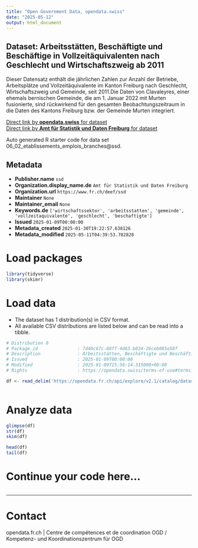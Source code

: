 ```yaml
---
title: "Open Government Data, opendata.swiss"
date: "2025-05-12"
output: html_document
---
```


## Dataset: Arbeitsstätten, Beschäftigte und Beschäftige in Vollzeitäquivalenten nach Geschlecht und Wirtschaftszweig ab 2011

Dieser Datensatz enthält die jährlichen Zahlen zur Anzahl der Betriebe, Arbeitsplätze und Vollzeitäquivalente im Kanton Freiburg nach Geschlecht, Wirtschaftszweig und Gemeinde, seit 2011.Die Daten von Clavaleyres, einer ehemals bernischen Gemeinde, die am 1. Januar 2022 mit Murten fusionierte, sind rückwirkend für den gesamten Beobachtungszeitraum in die Daten des Kantons Freiburg bzw. der Gemeinde Murten integriert.

[Direct link by **opendata.swiss** for dataset](https://opendata.swiss/de/dataset/arbeitsstatten-beschaftigte-und-beschaftige-in-vollzeitaquivalenten-nach-geschlecht-und-wi-2011)<br>
[Direct link by **Amt für Statistik und Daten Freiburg** for dataset](https://opendata.fr.ch/explore/dataset/06_02_etablissements_emplois_branches/)

Auto generated R starter code for data set 06_02_etablissements_emplois_branches@ssd.

## Metadata

- **Publisher.name** `ssd`
- **Organization.display_name.de** `Amt für Statistik und Daten Freiburg`
- **Organization.url** `https://www.fr.ch/deef/ssd`
- **Maintainer** `None`
- **Maintainer_email** `None`
- **Keywords.de** `['wirtschaftssektor', 'arbeitsstatten', 'gemeinde', 'vollzeitaquivalente', 'geschlecht', 'beschaftigte']`
- **Issued** `2025-01-09T00:00:00`
- **Metadata_created** `2025-01-30T19:22:57.638126`
- **Metadata_modified** `2025-05-11T04:39:53.782828`


# Load packages

```r

library(tidyverse)
library(skimr)

```

# Load data

-   The dataset has 1 distribution(s) in CSV format.
-   All available CSV distributions are listed below and can be read into a tibble.

```r

# Distribution 0
# Package_id               : 7d40c67c-88ff-4d63-b034-26ceb085e58f
# Description              : Arbeitsstätten, Beschäftigte und Beschäftige in Vollzeitäquivalenten nach Geschlecht und Wirtschaftszweig ab 2011 (csv)
# Issued                   : 2025-01-09T00:00:00
# Modified                 : 2025-01-09T15:56:14.315000+00:00
# Rights                   : https://opendata.swiss/terms-of-use#terms_by

df <- read_delim('https://opendata.fr.ch/api/explore/v2.1/catalog/datasets/06_02_etablissements_emplois_branches/exports/csv?use_labels=true')



```

# Analyze data

```r

glimpse(df)
str(df)
skim(df)

head(df)
tail(df)

```

# Continue your code here...

```r

```

------------------------------------------------------------------------

# Contact

opendata.fr.ch | Centre de compétences et de coordination OGD / Kompetenz- und Koordinationszentrum für OGD
